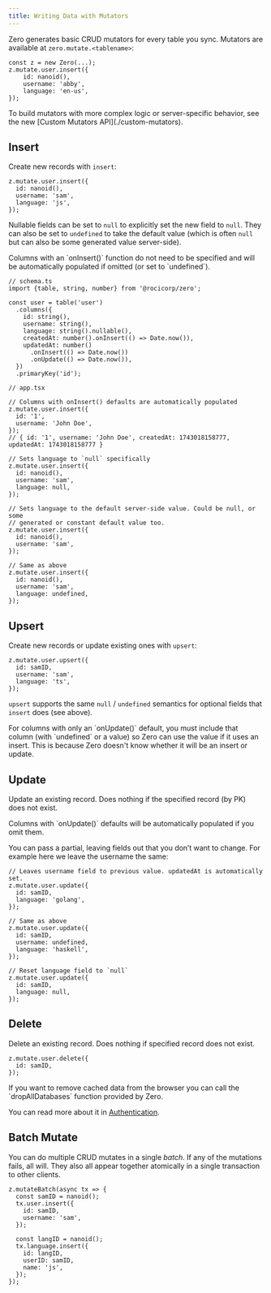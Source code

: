 ```yaml
---
title: Writing Data with Mutators
---
```


Zero generates basic CRUD mutators for every table you sync. Mutators are available at `zero.mutate.<tablename>`:

```tsx
const z = new Zero(...);
z.mutate.user.insert({
	id: nanoid(),
	username: 'abby',
	language: 'en-us',
});
```

<Note slug="moar-power" heading="Need more power?">
  To build mutators with more complex logic or server-specific behavior, see the
  new [Custom Mutators API](./custom-mutators).
</Note>

## Insert

Create new records with `insert`:

```tsx
z.mutate.user.insert({
  id: nanoid(),
  username: 'sam',
  language: 'js',
});
```

Nullable fields can be set to `null` to explicitly set the new field to `null`. They can also be set to `undefined` to take the default value (which is often `null` but can also be some generated value server-side).

<Note>
  Columns with an `onInsert()` function do not need to be specified and will be automatically populated if omitted (or set to `undefined`).
</Note>

```tsx
// schema.ts
import {table, string, number} from '@rocicorp/zero';

const user = table('user')
  .columns({
    id: string(),
    username: string(),
    language: string().nullable(),
    createdAt: number().onInsert(() => Date.now()),
    updatedAt: number()
      .onInsert(() => Date.now())
      .onUpdate(() => Date.now()),
  })
  .primaryKey('id');

// app.tsx

// Columns with onInsert() defaults are automatically populated
z.mutate.user.insert({
  id: '1',
  username: 'John Doe',
});
// { id: '1', username: 'John Doe', createdAt: 1743018158777, updatedAt: 1743018158777 }

// Sets language to `null` specifically
z.mutate.user.insert({
  id: nanoid(),
  username: 'sam',
  language: null,
});

// Sets language to the default server-side value. Could be null, or some
// generated or constant default value too.
z.mutate.user.insert({
  id: nanoid(),
  username: 'sam',
});

// Same as above
z.mutate.user.insert({
  id: nanoid(),
  username: 'sam',
  language: undefined,
});
```

## Upsert

Create new records or update existing ones with `upsert`:

```tsx
z.mutate.user.upsert({
  id: samID,
  username: 'sam',
  language: 'ts',
});
```

`upsert` supports the same `null` / `undefined` semantics for optional fields that `insert` does (see above).

<Note>
  For columns with only an `onUpdate()` default, you must include that column (with `undefined` or a value) so Zero can use the value if it uses an insert.
  This is because Zero doesn't know whether it will be an insert or update.
</Note>

## Update

Update an existing record. Does nothing if the specified record (by PK) does not exist.

<Note>
  Columns with `onUpdate()` defaults will be automatically populated if you omit them.
</Note>

You can pass a partial, leaving fields out that you don’t want to change. For example here we leave the username the same:

```tsx
// Leaves username field to previous value. updatedAt is automatically set.
z.mutate.user.update({
  id: samID,
  language: 'golang',
});

// Same as above
z.mutate.user.update({
  id: samID,
  username: undefined,
  language: 'haskell',
});

// Reset language field to `null`
z.mutate.user.update({
  id: samID,
  language: null,
});
```

## Delete

Delete an existing record. Does nothing if specified record does not exist.

```tsx
z.mutate.user.delete({
  id: samID,
});
```

<Note type="note" heading="Cache Persistence" slug="cache-persistence">
If you want to remove cached data from the browser you can call the `dropAllDatabases` function provided by Zero.

You can read more about it in [Authentication](/docs/auth#data-storage).

</Note>

## Batch Mutate

You can do multiple CRUD mutates in a single _batch_. If any of the mutations fails, all will. They also all appear together atomically in a single transaction to other clients.

```tsx
z.mutateBatch(async tx => {
  const samID = nanoid();
  tx.user.insert({
    id: samID,
    username: 'sam',
  });

  const langID = nanoid();
  tx.language.insert({
    id: langID,
    userID: samID,
    name: 'js',
  });
});
```
